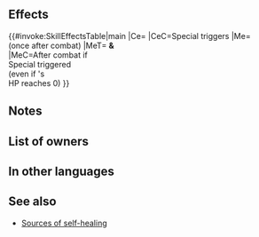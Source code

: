 {{Special
|tagid=SID_聖風
|charge=2
|effect=Boosts damage by 30% of unit's Spd. Restores 10 HP to unit and all allies after combat. (Healing does not stack if triggered more than once per combat. HP restored to allies even if unit's HP reaches 0.)
|cost=500
|exclusive=1
|required=Glimmer
|canUseMove={{MoveList|all}}
|canUseWeapon={{WeaponList|exclude=Staff}}
|properties=random_owner,offensive_special
}}
==Effects==
{{#invoke:SkillEffectsTable|main
|Ce={{Eft|Damage Boost|percent=1|30% of {{Tgt|Unit}}'s Spd}}
|CeC=Special triggers
|Me={{Eft|Heal|10}}<br>(once after combat)
|MeT={{Tgt|Unit}} '''&'''<br>{{Tgt|Allies}}
|MeC=After combat if<br>Special triggered<br>(even if {{Tgt|Unit}}'s<br>HP reaches 0)
}}

==Notes==
{{DamageBoost}}
{{After combat healing|allies=1}}
==List of owners==
{{Skill Hero List}}
==In other languages==
{{OtherLanguages
|japanese=聖風
|german=Gerechter Wind
|spanishEU=Viento sacro
|spanishLA=Viento sacro
|french=Vent sacré
|italian=Vento virtuoso
|chineseTW=聖風
|portuguese=Vento virtuoso
}}
==See also==
{{See also skills|cond=SCategory='special' AND Exclusive='1' AND (Description LIKE '%Boosts%damage by __% of unit_s Spd%' OR Description LIKE '%even if unit_s HP reaches 0%') OR Description LIKE '%restores%HP to unit and allies%after combat%'|columns=3}}
* [[:Category:Sources of self-healing|Sources of self-healing]]
{{Specials Navbox}}
